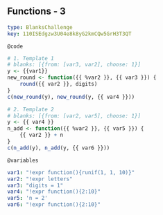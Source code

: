## Functions - 3

```yaml
type: BlanksChallenge 
key: 110ISEdgzw3U04e8k8yG2kmCQw5GrH3T3QT
```

`@code`

```r
# 1. Template 1
# blanks: [{from: [var3, var2], choose: 1}]
y <- {{var1}}
new_round <- function({{ %var2 }}, {{ var3 }}) {
    round({{ var2 }}, digits)
}
c(new_round(y), new_round(y, {{ var4 }}))

# 2. Template 2
# blanks: [{from: [var2, var5], choose: 1}]
y <- {{ var4 }}
n_add <- function({{ %var2 }}, {{ var5 }}) { 
    {{ var2 }} + n
}
c(n_add(y), n_add(y, {{ var6 }}))
```

`@variables`

```yaml
var1: "!expr function(){runif(1, 1, 10)}"
var2: "!expr letters"
var3: "digits = 1"
var4: "!expr function(){2:10}"
var5: 'n = 2'
var6: "!expr function(){2:10}"
```
